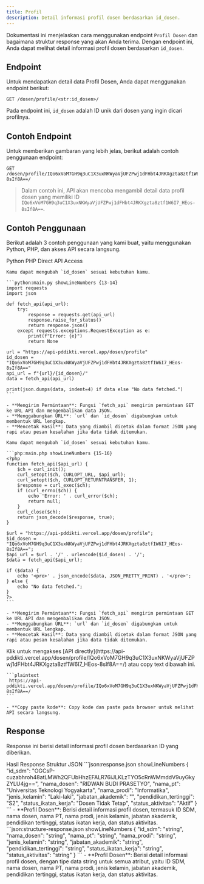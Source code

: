 ```yaml
---
title: Profil
description: Detail informasi profil dosen berdasarkan id_dosen.
---
```


Dokumentasi ini menjelaskan cara menggunakan endpoint `Profil Dosen` dan bagaimana struktur response yang akan Anda terima. Dengan endpoint ini, Anda dapat melihat detail informasi profil dosen berdasarkan `id_dosen`.

## Endpoint

Untuk mendapatkan detail data Profil Dosen, Anda dapat menggunakan endpoint berikut:

```plaintext
GET /dosen/profile/<str:id_dosen>/
```

Pada endpoint ini, `id_dosen` adalah ID unik dari dosen yang ingin dicari profilnya.

## Contoh Endpoint

Untuk memberikan gambaran yang lebih jelas, berikut adalah contoh penggunaan endpoint:

```plaintext
GET /dosen/profile/IQo6xVoM7GH9q3uC1X3uxNKWyaVjUFZPwj1dFHbt4JRKXgzta8ztf1W6I7_HEos-8sIf8A==/
```

> Dalam contoh ini, API akan mencoba mengambil detail data profil dosen yang memiliki ID `IQo6xVoM7GH9q3uC1X3uxNKWyaVjUFZPwj1dFHbt4JRKXgzta8ztf1W6I7_HEos-8sIf8A==`.

## Contoh Penggunaan

Berikut adalah 3 contoh penggunaan yang kami buat, yaitu menggunakan Python, PHP, dan akses API secara langsung.

<Tabs defaultValue="python" className="pt-5 pb-1">
  <TabsList>
    <TabsTrigger value="python">Python</TabsTrigger>
    <TabsTrigger value="php">PHP</TabsTrigger>
    <TabsTrigger value="direct">Direct API Access</TabsTrigger>
  </TabsList>
  <TabsContent value="python">

    Kamu dapat mengubah `id_dosen` sesuai kebutuhan kamu.

    ```python:main.py showLineNumbers {13-14}
    import requests
    import json

    def fetch_api(api_url):
        try:
            response = requests.get(api_url)
            response.raise_for_status()
            return response.json()
        except requests.exceptions.RequestException as e:
            print(f"Error: {e}")
            return None

    url = "https://api-pddikti.vercel.app/dosen/profile"
    id_dosen = "IQo6xVoM7GH9q3uC1X3uxNKWyaVjUFZPwj1dFHbt4JRKXgzta8ztf1W6I7_HEos-8sIf8A=="
    api_url = f"{url}/{id_dosen}/"
    data = fetch_api(api_url)

    print(json.dumps(data, indent=4) if data else "No data fetched.")
    ```

    - **Mengirim Permintaan**: Fungsi `fetch_api` mengirim permintaan GET ke URL API dan mengembalikan data JSON.
    - **Menggabungkan URL**: `url` dan `id_dosen` digabungkan untuk membentuk URL lengkap.
    - **Mencetak Hasil**: Data yang diambil dicetak dalam format JSON yang rapi atau pesan kesalahan jika data tidak ditemukan.
  </TabsContent>
  <TabsContent value="php">

    Kamu dapat mengubah `id_dosen` sesuai kebutuhan kamu.

    ```php:main.php showLineNumbers {15-16}
    <?php
    function fetch_api($api_url) {
        $ch = curl_init();
        curl_setopt($ch, CURLOPT_URL, $api_url);
        curl_setopt($ch, CURLOPT_RETURNTRANSFER, 1);
        $response = curl_exec($ch);
        if (curl_errno($ch)) {
            echo 'Error: ' . curl_error($ch);
            return null;
        }
        curl_close($ch);
        return json_decode($response, true);
    }

    $url = "https://api-pddikti.vercel.app/dosen/profile";
    $id_dosen = "IQo6xVoM7GH9q3uC1X3uxNKWyaVjUFZPwj1dFHbt4JRKXgzta8ztf1W6I7_HEos-8sIf8A==";
    $api_url = $url . '/' . urlencode($id_dosen) . '/';
    $data = fetch_api($api_url);

    if ($data) {
        echo '<pre>' . json_encode($data, JSON_PRETTY_PRINT) . '</pre>';
    } else {
        echo "No data fetched.";
    }
    ?>
    ```

    - **Mengirim Permintaan**: Fungsi `fetch_api` mengirim permintaan GET ke URL API dan mengembalikan data JSON.
    - **Menggabungkan URL**: `url` dan `id_dosen` digabungkan untuk membentuk URL lengkap.
    - **Mencetak Hasil**: Data yang diambil dicetak dalam format JSON yang rapi atau pesan kesalahan jika data tidak ditemukan.
  </TabsContent>
  <TabsContent value="direct">
    Klik untuk mengakses [API directly](https://api-pddikti.vercel.app/dosen/profile/IQo6xVoM7GH9q3uC1X3uxNKWyaVjUFZPwj1dFHbt4JRKXgzta8ztf1W6I7_HEos-8sIf8A==/) atau copy text dibawah ini.

    ```plaintext
     https://api-pddikti.vercel.app/dosen/profile/IQo6xVoM7GH9q3uC1X3uxNKWyaVjUFZPwj1dFHbt4JRKXgzta8ztf1W6I7_HEos-8sIf8A==/
    ```

    - **Copy paste kode**: Copy kode dan paste pada browser untuk melihat API secara langsung.
  </TabsContent>
</Tabs>

## Response

Response ini berisi detail informasi profil dosen berdasarkan ID yang diberikan.

<Tabs defaultValue="hasil" className="pt-5 pb-1">
  <TabsList>
    <TabsTrigger value="hasil">Hasil Response</TabsTrigger>
    <TabsTrigger value="struktur">Struktur JSON</TabsTrigger>
  </TabsList>
  <TabsContent value="hasil">
    ```json:response.json showLineNumbers
    {
        "id_sdm": "OGCsP-cuzabhroh48atLMWh2QFUbHhzEFALR76iJLKLzTYO5cRnWMmddV9uyGkyZYLU4jg==",
        "nama_dosen": "RIDWAN BUDI PRASETYO",
        "nama_pt": "Universitas Teknologi Yogyakarta",
        "nama_prodi": "Informatika",
        "jenis_kelamin": "Laki-laki",
        "jabatan_akademik": "",
        "pendidikan_tertinggi": "S2",
        "status_ikatan_kerja": "Dosen Tidak Tetap",
        "status_aktivitas": "Aktif"
    }
    ```
    - **Profil Dosen**: Berisi detail informasi profil dosen, termasuk ID SDM, nama dosen, nama PT, nama prodi, jenis kelamin, jabatan akademik, pendidikan tertinggi, status ikatan kerja, dan status aktivitas.
  </TabsContent>
  <TabsContent value="struktur">
    ```json:structure-response.json showLineNumbers
    {
        "id_sdm": "string",
        "nama_dosen": "string",
        "nama_pt": "string",
        "nama_prodi": "string",
        "jenis_kelamin": "string",
        "jabatan_akademik": "string",
        "pendidikan_tertinggi": "string",
        "status_ikatan_kerja": "string",
        "status_aktivitas": "string"
    }
    ```
    - **Profil Dosen**: Berisi detail informasi profil dosen, dengan tipe data string untuk semua atribut, yaitu ID SDM, nama dosen, nama PT, nama prodi, jenis kelamin, jabatan akademik, pendidikan tertinggi, status ikatan kerja, dan status aktivitas.
  </TabsContent>
</Tabs>